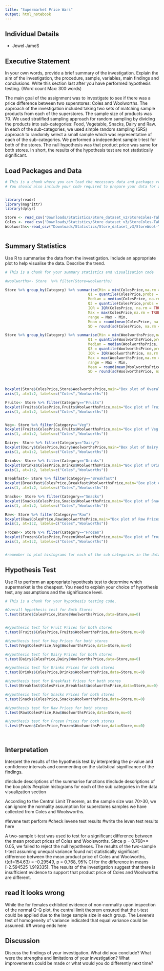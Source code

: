 ```yaml
---
title: "Supermarket Price Wars"
output: html_notebook
---
```


## Individual Details

* Jewel JameS

## Executive Statement

In your own words, provide a brief summary of the investigation. Explain the aim of the investigation, the procedure, sample, variables, main findings and conclusions. Write this section last after you have performed hypothesis testing. (Word count Max: 300 words) 

The main goal of the assignment was to investigate to see if there was a price difference between two superstores: Coles and Woolworths. The approach of the investigation included taking two sets of matching sample products from each of the superstores. The sample size of products was 70. We used stratified sampling approach for random sampling by dividing the products into sub-categories: Food, Vegetable, Snacks, Dairy and Raw. In each of the sub-categories, we used simple random sampling (SRS) approach to randomly select a small sample which was representative of each of the sub-categories. We performed a independent sample t-test for both of the stores. The null hypothesis was that product price was same for both stores. In short, the results of the hypothesis test are not statistically significant.

## Load Packages and Data

```r
# This is a chunk where you can load the necessary data and packages required to reproduce the report
# You should also include your code required to prepare your data for analysis. 


library(readr)
library(magrittr)
library(dplyr)

Store <- read_csv("Downloads/Statistics/Store_dataset_v2/StoreColes-Table 1.csv")
Coles <- read_csv("Downloads/Statistics/Store_dataset_v3/StoreColes-Table 1.csv")
Woolworths<-read_csv("Downloads/Statistics/Store_dataset_v3/StoreWool-Table 1.csv")



```

## Summary Statistics

Use R to summarise the data from the investigation. Include an appropriate plot to help visualise the data. Describe the trend. 

```r
# This is a chunk for your summary statistics and visualisation code

#woolworths<- Store  %>% filter(Store=woolworths) 

Store %>% group_by(Category) %>% summarise(Min = min(ColesPrice,na.rm = TRUE),
                                      Q1 = quantile(ColesPrice,probs = .25,na.rm = TRUE),
                                      Median = median(ColesPrice, na.rm = TRUE),
                                      Q3 = quantile(ColesPrice,probs = .75,na.rm = TRUE),
                                      IQR = IQR(ColesPrice, na.rm = TRUE),
                                      Max = max(ColesPrice,na.rm = TRUE),
                                      range = Max - Min,
                                      Mean = round(mean(ColesPrice, na.rm = TRUE),1),
                                      SD = round(sd(ColesPrice, na.rm = TRUE),2))

Store %>% group_by(Category) %>% summarise(Min = min(WoolworthsPrice,na.rm = TRUE),
                                      Q1 = quantile(WoolworthsPrice,probs = .25,na.rm = TRUE),
                                      Median = median(WoolworthsPrice, na.rm = TRUE),
                                      Q3 = quantile(WoolworthsPrice,probs = .75,na.rm = TRUE),
                                      IQR = IQR(WoolworthsPrice, na.rm = TRUE),
                                      Max = max(WoolworthsPrice,na.rm = TRUE),
                                      range = Max - Min,
                                      Mean = round(mean(WoolworthsPrice, na.rm = TRUE),1),
                                      SD = round(sd(WoolworthsPrice, na.rm = TRUE),2))


  
boxplot(Store$ColesPrice,Store$WoolworthsPrice,main="Box plot of Overall Prices between 2 stores")
axis(1, at=1:2, labels=c("Coles","Woolworths"))  

Fruits<- Store %>% filter(Category=="Fruits")
boxplot(Fruits$ColesPrice,Fruits$WoolworthsPrice,main="Box plot of Fruit Prices between 2 stores")
axis(1, at=1:2, labels=c("Coles","Woolworths"))  


Veg<- Store %>% filter(Category=="Veg")
boxplot(Fruits$ColesPrice,Fruits$WoolworthsPrice,main="Box plot of Veg Prices between 2 stores")
axis(1, at=1:2, labels=c("Coles","Woolworths"))

Dairy<- Store %>% filter(Category=="Dairy")
boxplot(Dairy$ColesPrice,Dairy$WoolworthsPrice,main="Box plot of Dairy Prices between 2 stores")
axis(1, at=1:2, labels=c("Coles","Woolworths"))

Drinks<- Store %>% filter(Category=="Drinks")
boxplot(Drinks$ColesPrice,Drinks$WoolworthsPrice,main="Box plot of Drinks Prices between 2 stores")
axis(1, at=1:2, labels=c("Coles","Woolworths"))

Breakfast<- Store %>% filter(Category=="Breakfast")
boxplot(Breakfast$ColesPrice,Breakfast$WoolworthsPrice,main="Box plot of Breakfast Prices between 2 stores")
axis(1, at=1:2, labels=c("Coles","Woolworths"))

Snacks<- Store %>% filter(Category=="Snacks")
boxplot(Snacks$ColesPrice,Snacks$WoolworthsPrice,main="Box plot of Snacks Prices between 2 stores")
axis(1, at=1:2, labels=c("Coles","Woolworths"))

Raw<- Store %>% filter(Category=="Raw")
boxplot(Raw$ColesPrice,Raw$WoolworthsPrice,main="Box plot of Raw Prices between 2 stores")
axis(1, at=1:2, labels=c("Coles","Woolworths"))

Frozen<- Store %>% filter(Category=="Frozen")
boxplot(Frozen$ColesPrice,Frozen$WoolworthsPrice,main="Box plot of Frozen Prices between 2 stores")
axis(1, at=1:2, labels=c("Coles","Woolworths"))


#remember to plot histograms for each of the sub categories in the data visualization section


```


## Hypothesis Test

Use R to perform an appropriate hypothesis test to determine which supermarket is the cheapest. You need to explain your choice of hypothesis test, any assumptions and the significance level. 

```r
# This is a chunk for your hypothesis testing code.

#Overall hypothesis test for Both Stores
t.test(Store$ColesPrice,Store$WoolworthsPrice,data=Store,mu=0)


#Hypothesis test for Fruit Prices for both stores
t.test(Fruits$ColesPrice,Fruits$WoolworthsPrice,data=Store,mu=0)

#Hypothesis test for Veg Prices for both stores
t.test(Veg$ColesPrice,Veg$WoolworthsPrice,data=Store,mu=0)

#Hypothesis test for Dairy Prices for both stores
t.test(Dairy$ColesPrice,Dairy$WoolworthsPrice,data=Store,mu=0)

#Hypothesis test for Drinks Prices for both stores
t.test(Drinks$ColesPrice,Drinks$WoolworthsPrice,data=Store,mu=0)

#Hypothesis test for Breakfast Prices for both stores
t.test(Breakfast$ColesPrice,Breakfast$WoolworthsPrice,data=Store,mu=0)

#Hypothesis test for Snacks Prices for both stores
t.test(Snacks$ColesPrice,Snacks$WoolworthsPrice,data=Store,mu=0)

#Hypothesis test for Raw Prices for both stores
t.test(Raw$ColesPrice,Raw$WoolworthsPrice,data=Store,mu=0)

#Hypothesis test for Frozen Prices for both stores
t.test(Frozen$ColesPrice,Frozen$WoolworthsPrice,data=Store,mu=0)




```


## Interpretation

Interpret the results of the hypothesis test by interpreting the $p$-value and confidence intervals and commenting on the statistical significance of the findings. 


#include descriptions of the summarise functions
#include descriptions of the box plots
#explain histograms for each of the sub categories in the data visualization section

According to the Central Limit Theorem, as the sample size  was 70>30, we can ignore the normality assumption for superstores samples we have collected from Coles and Woolsworths.  

#levene test perform 
#check levene test results
#write the leven test results here

A two-sample t-test was used to test for a significant difference between the mean product prices of Coles and Woolsworths. Since p = 0.768>= 0.05, we failed to reject the null hypotheses. The results of the two-sample t-test assuming unequal variance found  not statistically significant difference between the mean product price of Coles and Woolworths, t(df=154.63) = -0.29549, p = 0.768, 95% CI for the difference in means [-2.594525  1.919335]. The results of the investigation suggest that there is insufficient evidence to support that product price of Coles and Woolworths are different.




## read it looks wrong
While the for females exhibited evidence of non-normality upon inspection of the normal Q-Q plot, the central limit theorem ensured that the t-test could be applied due to the large sample size in each group. The Levene’s test of homogeneity of variance indicated that equal variance could be assumed. 
## wrong ends here







## Discussion 

Discuss the findings of your investigation. What did you conclude? What were the strengths and limitations of your investigation? What improvements could be made or what would you do differently next time?


